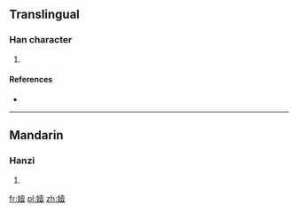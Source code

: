 ==Translingual==

===Han character===
{{Han char|rn=38|rad=女|as=12|sn=15|four=|canj=女土月廿 (VGBT)|ids=⿰[[女]][[壹]]}}

# {{defn|Han|sort=女12}}

====References====
* {{Han ref|kx=0271.190|dkj=06726|dj=0539.110|hdz=21079.030|uh=5B04|ud=23300}}

----

==Mandarin==

===Hanzi===
{{cmn-hanzi|pin=[[yī]] ([[yi1]])|wg=<sup>i</sup>}}

# {{defn|lang=cmn|sort=女12}}

[[fr:嬄]]
[[pl:嬄]]
[[zh:嬄]]